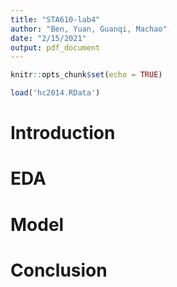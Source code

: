 ```yaml
---
title: "STA610-lab4"
author: "Ben, Yuan, Guanqi, Machao"
date: "2/15/2021"
output: pdf_document
---
```


```r
knitr::opts_chunk$set(echo = TRUE)
```

```r
load('hc2014.RData')
```

# Introduction

# EDA

# Model

# Conclusion